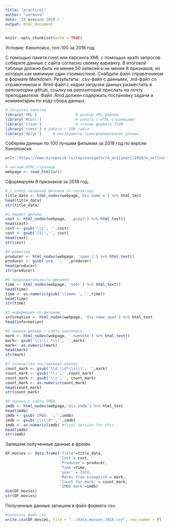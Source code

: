 ---
title: "practice1"
author: "serkova"
date: '23 февраля 2019 г '
output: html_document
---

```{r setup, include=FALSE}
knitr::opts_chunk$set(echo = TRUE)
```



Условие: Кинопоиск, топ-100 за 2018 год
 
 С помощью пакета rvest или парсинга XML с помощью xpath запросов соберите данные с
сайта согласно своему варианту. В итоговой таблице должно быть не менее 50 записей и
не менее 8 признаков, из которых как минимум один стоимостной. Снабдите файл
справочником в формате Markdown.
 Результаты: .csv-файл с данными, .md-файл со справочником и .Rmd-файл с кодом
загрузки данных разместить в репозитории github, ссылку на репозиторий прислать на
почту преподавателя. Файл .Rmd должен содержать постановку задачи и комментарии по
ходу сбора данных.
```{r}
# Загрузка пакетов
library('XML')                 # разбор XML-файлов
library('RCurl')               # работа с HTML-страницами
library('rjson')               # чтение формата JSON
library('rvest') # работа с DOM сайта
library('dplyr')     # инструменты трансформирования данных
```
Соберем данные по 100 лучшим фильмам за 2018 год по версии Кинопоиска
```{r}
url<-'https://www.kinopoisk.ru/top/navigator/m_act[year]/2018/m_act[num_vote]/100/m_act[rating]/1%3A/m_act[gross]/%3A800/m_act[gross_type]/domestic/order/budget/perpage/100/#results'

# читаем HTML страницы
webpage <- read_html(url)
```
Сформируем 8 признаков  за 2018 год.
```{r}
# 1 отбор названий фильмов по селектору
title_data <- html_nodes(webpage,'div.name a') %>% html_text
head(title_data)
str(title_data)

#2 бюджет фильма
cost <- html_nodes(webpage, '.gray3') %>% html_text()
head(cost)
cost <- gsub('\\s', '',cost)
cost <- gsub('[$]','', cost)
head(cost)
str(cost)

#3 режиссер
producer <- html_nodes(webpage, 'span i') %>% html_text()
producer <- gsub('реж. ', '',producer)
head(producer)
str(producer)

#4 продолжительность фильмов
time <- html_nodes(webpage, 'nobr') %>% html_text()
head(time)
time <- as.numeric(gsub('\\sмин.', '',time))
head(time)
str(time)

#5 информация по фильмам
information <- html_nodes(webpage, 'div.name span') %>% html_text
head(information)

#6 оценки фильма с сайта кинопоиск
mark <- html_nodes(webpage, '.numVote') %>% html_text()
mark<- gsub('\\s\\(.*\\)', '',mark)
mark<- as.numeric(mark)
head(mark)
str(mark)

#7 количество поставивших оценку
count_mark <- gsub('\\d.\\d*\\s\\(', '',mark)
count_mark <- gsub('\\)','',count_mark)
count_mark <- gsub('\\s','', count_mark)
count_mark <- as.numeric(count_mark)
head(count_mark)
str(count_mark)

#8 оценка с сайта IMDb
imdb <- html_nodes(webpage,'div.imdb') %>% html_text
head(imdb)
imdb <- gsub('IMDb: ','',imdb)
imdb <- gsub('\\s\\d*','',imdb)
imdb <- as.numeric(imdb) #final version for this
head(imdb)
str(imdb)
```
Запишем полученные данные в фрейм.
```{r запись фрейма, warning=F}
DF.movies <- data.frame('Title'=title_data,
                        'Cost'= cost,
                        'Producer'= producer,
                        'Time'=time,
                        'year' = 2018,
                        'Marks from kinopoisk'= mark,
                        'Count for mark' = count_mark,
                        'IMDb mark'=imdb)
dim(DF.movies)
str(DF.movies)
```
Полученные данные запишем в файл формата csv.
```{r запись в файл, message=F, warning=F}
#записать файл csv
write.csv(DF.movies, file = "../data_movies_2018.csv", row.names = F)
```
